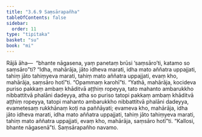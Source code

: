 ```yaml
---
title: "3.6.9 Saṃsārapañha"
tableOfContents: false
sidebar:
  order: 11
type: "tipitaka"
basket: "su"
book: "mi"
---
```



<DynamicBreadcrumb />

<Division number="91" book="mi" bookNo="28">

<Paragraph number="424" book="mi">
Rājā āha—  “bhante nāgasena, yaṃ panetaṃ brūsi ‘saṃsāro’ti, katamo so saṃsāro”ti? “Idha, mahārāja, jāto idheva marati, idha mato aññatra uppajjati, tahiṃ jāto tahiṃyeva marati, tahiṃ mato aññatra uppajjati, evaṃ kho, mahārāja, saṃsāro hotī”ti. “Opammaṃ karohī”ti. “Yathā, mahārāja, kocideva puriso pakkaṃ ambaṃ khāditvā aṭṭhiṃ ropeyya, tato mahanto ambarukkho nibbattitvā phalāni dadeyya, atha so puriso tatopi pakkaṃ ambaṃ khāditvā aṭṭhiṃ ropeyya, tatopi mahanto ambarukkho nibbattitvā phalāni dadeyya, evametesaṃ rukkhānaṃ koṭi na paññāyati; evameva kho, mahārāja, idha jāto idheva marati, idha mato aññatra uppajjati, tahiṃ jāto tahiṃyeva marati, tahiṃ mato aññatra uppajjati, evaṃ kho, mahārāja, saṃsāro hotī”ti.
</Paragraph>

<Paragraph number="425" book="mi">
“Kallosi, bhante nāgasenā”ti.

</Paragraph>
</Division>

<Paragraph number="426" type="center" book="mi">
Saṃsārapañho navamo.
</Paragraph>
